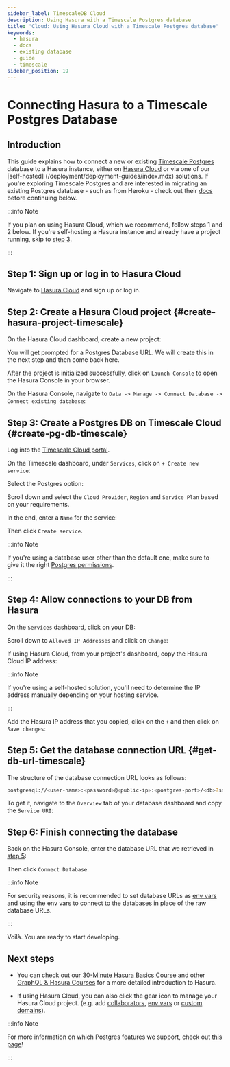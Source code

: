 ```yaml
---
sidebar_label: TimescaleDB Cloud
description: Using Hasura with a Timescale Postgres database
title: 'Cloud: Using Hasura Cloud with a Timescale Postgres database'
keywords:
  - hasura
  - docs
  - existing database
  - guide
  - timescale
sidebar_position: 19
---
```



# Connecting Hasura to a Timescale Postgres Database

## Introduction

This guide explains how to connect a new or existing [Timescale Postgres](https://www.timescale.com/) database to a
Hasura instance, either on [Hasura Cloud](https://cloud.hasura.io) or via one of our [self-hosted]
(/deployment/deployment-guides/index.mdx) solutions. If you're exploring Timescale Postgres and are interested in
migrating an existing Postgres database - such as from Heroku - check out their
[docs](https://docs.timescale.com/timescaledb/latest/how-to-guides/migrate-data/) before continuing below.

:::info Note

If you plan on using Hasura Cloud, which we recommend, follow steps 1 and 2 below. If you're self-hosting a Hasura instance and
already have a project running, skip to [step 3](#create-pg-db-timescale).

:::

## Step 1: Sign up or log in to Hasura Cloud

Navigate to [Hasura Cloud](https://cloud.hasura.io/signup/?pg=docs&plcmt=body&cta=navigate-to-hasura-cloud&tech=default)
and sign up or log in.

## Step 2: Create a Hasura Cloud project {#create-hasura-project-timescale}

On the Hasura Cloud dashboard, create a new project:

<Thumbnail src="/img/cloud-dbs/create-hasura-cloud-project.png" alt="Create Hasura Cloud project" width="1000px" />

You will get prompted for a Postgres Database URL. We will create this in the next step and then come back here.

After the project is initialized successfully, click on `Launch Console` to open the Hasura Console in your browser.

On the Hasura Console, navigate to `Data -> Manage -> Connect Database -> Connect existing database`:

<Thumbnail src="/img/cloud-dbs/existing-db-setup.png" alt="Hasura Cloud database setup" width="700px" />

## Step 3: Create a Postgres DB on Timescale Cloud {#create-pg-db-timescale}

Log into the [Timescale Cloud portal](https://portal.timescale.cloud/login).

On the Timescale dashboard, under `Services`, click on `+ Create new service`:

<Thumbnail
  src="/img/cloud-dbs/timescale/create-new-service.png"
  alt="Create a new service on Timescale"
  width="1000px"
/>

Select the Postgres option:

<Thumbnail src="/img/cloud-dbs/timescale/select-postgres.png" alt="Select Postgres on Timescale" width="700px" />

Scroll down and select the `Cloud Provider`, `Region` and `Service Plan` based on your requirements.

In the end, enter a `Name` for the service:

<Thumbnail src="/img/cloud-dbs/timescale/create-service.png" alt="Create a service on Timescale" width="1000px" />

Then click `Create service`.

:::info Note

If you're using a database user other than the default one, make sure to give it the right
[Postgres permissions](/deployment/postgres-requirements.mdx#managed-pg-permissions).

:::

## Step 4: Allow connections to your DB from Hasura

On the `Services` dashboard, click on your DB:

<Thumbnail src="/img/cloud-dbs/timescale/select-db.png" alt="Select DB on Timescale" width="1000px" />

Scroll down to `Allowed IP Addresses` and click on `Change`:

<Thumbnail
  src="/img/cloud-dbs/timescale/change-allowed-ip-addresses.png"
  alt="Change allowed IP addresses on Timescale"
  width="1000px"
/>

If using Hasura Cloud, from your project's dashboard, copy the Hasura Cloud IP address:

<Thumbnail src="/img/projects/hasura-cloud-ip.png" alt="Hasura Cloud IP field" width="1000px" />

:::info Note

If you're using a self-hosted solution, you'll need to determine the IP address manually depending on your hosting
service.

:::

Add the Hasura IP address that you copied, click on the `+` and then click on `Save changes`:

<Thumbnail src="/img/cloud-dbs/timescale/add-hasura-ip.png" alt="Add the Hasura IP on Timescale" width="500px" />

## Step 5: Get the database connection URL {#get-db-url-timescale}

The structure of the database connection URL looks as follows:

```bash
postgresql://<user-name>:<password>@<public-ip>:<postgres-port>/<db>?sslmode=require
```

To get it, navigate to the `Overview` tab of your database dashboard and copy the `Service URI`:

<Thumbnail src="/img/cloud-dbs/timescale/copy-service-uri.png" alt="Copy the service URI on Timescale" width="1000px" />

## Step 6: Finish connecting the database

Back on the Hasura Console, enter the database URL that we retrieved in [step 5](#get-db-url-timescale):

<Thumbnail src="/img/cloud-dbs/timescale/TS-complete.png" alt="Database setup" width="600px" />

Then click `Connect Database`.

:::info Note

For security reasons, it is recommended to set database URLs as [env vars](/projects/env-vars.mdx) and using the env
vars to connect to the databases in place of the raw database URLs.

:::

Voilà. You are ready to start developing.

<Thumbnail src="/img/cloud-dbs/hasura-console.png" alt="Hasura console" width="1100px" />

## Next steps

- You can check out our [30-Minute Hasura Basics Course](https://hasura.io/learn/graphql/hasura/introduction/) and other
  [GraphQL & Hasura Courses](https://hasura.io/learn/) for a more detailed introduction to Hasura.

- If using Hasura Cloud, you can also click the gear icon to manage your Hasura Cloud project. (e.g. add
  [collaborators](/projects/collaborators.mdx), [env vars](/projects/env-vars.mdx) or
  [custom domains](/projects/domains.mdx)).

<Thumbnail src="/img/getting-started/project-manage.png" alt="Project actions" width="860px" />

:::info Note

For more information on which Postgres features we support, check out [this page](/databases/index.mdx#feature-support)!

:::
